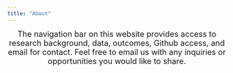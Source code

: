 ```yaml
---
title: "About"
---
```


<font size="4"> 
<center>
The navigation bar on this website provides access to research background, data, outcomes, Github access, and email for contact. Feel free to email us with any inquiries or opportunities you would like to share.  
</center>
</font>
